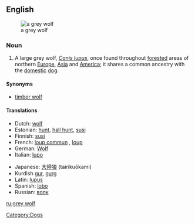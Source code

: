 {{wikipedia}}
{{see|gray wolf}}
==English==
[[Image:Canis lupus lupus prague zoo.jpg|thumb|a grey wolf]]

===Noun===
{{en-noun|sg=[[grey]] [[wolf]]|pl=gray wolves}}

# A large grey wolf, ''[[Canis lupus]]'', once found throughout [[forested]] areas of northern [[Europe]], [[Asia]] and [[America]]; it shares a common ancestry with the [[domestic]] [[dog]].

====Synonyms====
* [[timber wolf]]
{{clear}}
====Translations====
{{trans-top|a large grey wolf}}
* Dutch: [[wolf]] {{m}}
* Estonian: [[hunt]], [[hall hunt]], [[susi]]
* Finnish: [[susi]]
* French: [[loup commun]] {{m}}, [[loup]]
* German: [[Wolf]] {{m}}
* Italian: [[lupo]] {{m}}
{{trans-mid}}
* Japanese: [[大陸狼]] (tairikuōkami)
* Kurdish [[gur]], [[gurg]]
* Latin: [[lupus]]
* Spanish: [[lobo]] {{m}}
* Russian: [[ волк ]] {{m}}
{{trans-bottom}}

[[Category:Dogs]]

[[ru:grey wolf]]